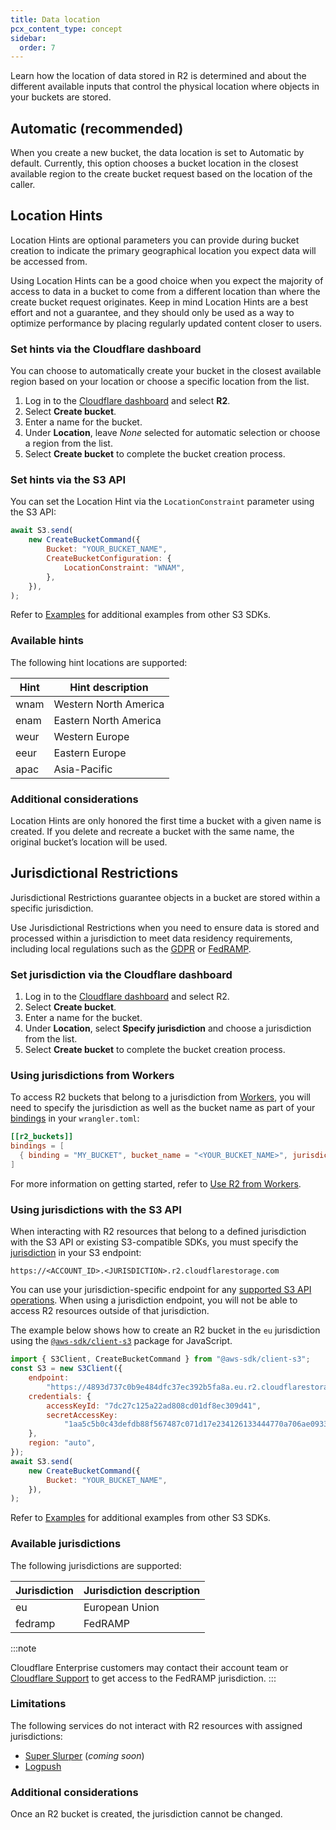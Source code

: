 ```yaml
---
title: Data location
pcx_content_type: concept
sidebar:
  order: 7
---
```


Learn how the location of data stored in R2 is determined and about the different available inputs that control the physical location where objects in your buckets are stored.

## Automatic (recommended)

When you create a new bucket, the data location is set to Automatic by default. Currently, this option chooses a bucket location in the closest available region to the create bucket request based on the location of the caller.

## Location Hints

Location Hints are optional parameters you can provide during bucket creation to indicate the primary geographical location you expect data will be accessed from.

Using Location Hints can be a good choice when you expect the majority of access to data in a bucket to come from a different location than where the create bucket request originates. Keep in mind Location Hints are a best effort and not a guarantee, and they should only be used as a way to optimize performance by placing regularly updated content closer to users.

### Set hints via the Cloudflare dashboard

You can choose to automatically create your bucket in the closest available region based on your location or choose a specific location from the list.

1. Log in to the [Cloudflare dashboard](https://dash.cloudflare.com) and select **R2**.
2. Select **Create bucket**.
3. Enter a name for the bucket.
4. Under **Location**, leave _None_ selected for automatic selection or choose a region from the list.
5. Select **Create bucket** to complete the bucket creation process.

### Set hints via the S3 API

You can set the Location Hint via the `LocationConstraint` parameter using the S3 API:

```js
await S3.send(
	new CreateBucketCommand({
		Bucket: "YOUR_BUCKET_NAME",
		CreateBucketConfiguration: {
			LocationConstraint: "WNAM",
		},
	}),
);
```

Refer to [Examples](/r2/examples/) for additional examples from other S3 SDKs.

### Available hints

The following hint locations are supported:

| Hint | Hint description      |
| ---- | --------------------- |
| wnam | Western North America |
| enam | Eastern North America |
| weur | Western Europe        |
| eeur | Eastern Europe        |
| apac | Asia-Pacific          |

### Additional considerations

Location Hints are only honored the first time a bucket with a given name is created. If you delete and recreate a bucket with the same name, the original bucket’s location will be used.

## Jurisdictional Restrictions

Jurisdictional Restrictions guarantee objects in a bucket are stored within a specific jurisdiction.

Use Jurisdictional Restrictions when you need to ensure data is stored and processed within a jurisdiction to meet data residency requirements, including local regulations such as the [GDPR](https://gdpr-info.eu/) or [FedRAMP](https://blog.cloudflare.com/cloudflare-achieves-fedramp-authorization/).

### Set jurisdiction via the Cloudflare dashboard

1. Log in to the [Cloudflare dashboard](https://dash.cloudflare.com/) and select R2.
2. Select **Create bucket**.
3. Enter a name for the bucket.
4. Under **Location**, select **Specify jurisdiction** and choose a jurisdiction from the list.
5. Select **Create bucket** to complete the bucket creation process.

### Using jurisdictions from Workers

To access R2 buckets that belong to a jurisdiction from [Workers](/workers/), you will need to specify the jurisdiction as well as the bucket name as part of your [bindings](/r2/api/workers/workers-api-usage/#3-bind-your-bucket-to-a-worker) in your `wrangler.toml`:

```toml
[[r2_buckets]]
bindings = [
  { binding = "MY_BUCKET", bucket_name = "<YOUR_BUCKET_NAME>", jurisdiction = "<JURISDICTION>" }
]
```

For more information on getting started, refer to [Use R2 from Workers](/r2/api/workers/workers-api-usage/).

### Using jurisdictions with the S3 API

When interacting with R2 resources that belong to a defined jurisdiction with the S3 API or existing S3-compatible SDKs, you must specify the [jurisdiction](#available-jurisdictions) in your S3 endpoint:

`https://<ACCOUNT_ID>.<JURISDICTION>.r2.cloudflarestorage.com`

You can use your jurisdiction-specific endpoint for any [supported S3 API operations](/r2/api/s3/api/). When using a jurisdiction endpoint, you will not be able to access R2 resources outside of that jurisdiction.

The example below shows how to create an R2 bucket in the `eu` jurisdiction using the [`@aws-sdk/client-s3`](https://www.npmjs.com/package/@aws-sdk/client-s3) package for JavaScript.

```js
import { S3Client, CreateBucketCommand } from "@aws-sdk/client-s3";
const S3 = new S3Client({
	endpoint:
		"https://4893d737c0b9e484dfc37ec392b5fa8a.eu.r2.cloudflarestorage.com",
	credentials: {
		accessKeyId: "7dc27c125a22ad808cd01df8ec309d41",
		secretAccessKey:
			"1aa5c5b0c43defdb88f567487c071d17e234126133444770a706ae09336c57a4",
	},
	region: "auto",
});
await S3.send(
	new CreateBucketCommand({
		Bucket: "YOUR_BUCKET_NAME",
	}),
);
```

Refer to [Examples](/r2/examples/) for additional examples from other S3 SDKs.

### Available jurisdictions

The following jurisdictions are supported:

| Jurisdiction | Jurisdiction description |
| ------------ | ------------------------ |
| eu           | European Union           |
| fedramp      | FedRAMP                  |

:::note

Cloudflare Enterprise customers may contact their account team or [Cloudflare Support](/support/contacting-cloudflare-support/) to get access to the FedRAMP jurisdiction.
:::

### Limitations

The following services do not interact with R2 resources with assigned jurisdictions:

- [Super Slurper](/r2/data-migration/) (_coming soon_)
- [Logpush](/logs/get-started/enable-destinations/r2/)

### Additional considerations

Once an R2 bucket is created, the jurisdiction cannot be changed.
